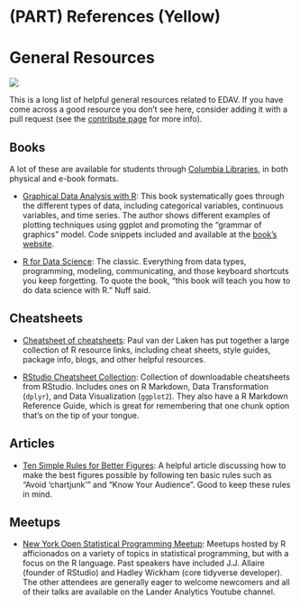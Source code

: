 # (PART) References (Yellow) {-}

# General Resources {#general}

![](images/banners/banner_resources.png)

This is a long list of helpful general resources related to EDAV. If you have come across a good resource you don't see here, consider adding it with a pull request (see the [contribute page](contribute.html) for more info).

## Books

A lot of these are available for students through [Columbia Libraries](http://library.columbia.edu/){target="_blank"}, in both physical and e-book formats. 

- [Graphical Data Analysis with R](http://rosuda.org/GDA){target="_blank"}: This book systematically goes through the different types of data, including categorical variables, continuous variables, and time series. The author shows different examples of plotting techniques using ggplot and promoting the "grammar of graphics" model. Code snippets included and available at the [book's website](http://rosuda.org/GDA){target="_blank"}.

- [R for Data Science](http://r4ds.had.co.nz/){target="_blank"}: The classic. Everything from data types, programming, modeling, communicating, and those keyboard shortcuts you keep forgetting. To quote the book, "this book will teach you how to do data science with R." Nuff said.

## Cheatsheets

- [Cheatsheet of cheatsheets](https://paulvanderlaken.com/author/lakenp/){target="_blank"}: Paul van der Laken has put together a large collection of R resource links, including cheat sheets, style guides, package info, blogs, and other helpful resources. 

- [RStudio Cheatsheet Collection](https://www.rstudio.com/resources/cheatsheets/){target="_blank"}: Collection of downloadable cheatsheets from RStudio. Includes ones on R Markdown, Data Transformation (`dplyr`), and Data Visualization (`ggplot2`). They also have a R Markdown Reference Guide, which is great for remembering that one chunk option that's on the tip of your tongue.

## Articles

- [Ten Simple Rules for Better Figures](https://journals.plos.org/ploscompbiol/article?id=10.1371/journal.pcbi.1003833){target="_blank"}: A helpful article discussing how to make the best figures possible by following ten basic rules such as "Avoid 'chartjunk'" and "Know Your Audience". Good to keep these rules in mind.

## Meetups

- [New York Open Statistical Programming Meetup](https://www.meetup.com/nyhackr/): Meetups hosted by R afficionados on a variety of topics in statistical programming, but with a focus on the R language. Past speakers have included J.J. Allaire (founder of RStudio) and Hadley Wickham (core tidyverse developer). The other attendees are generally eager to welcome newcomers and all of their talks are available on the Lander Analytics Youtube channel.



